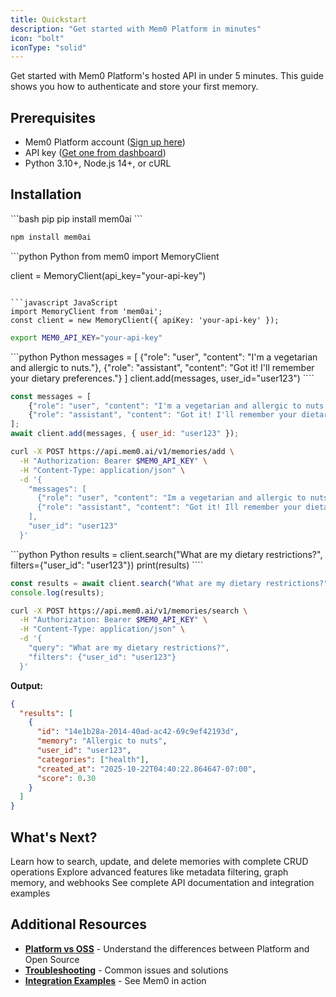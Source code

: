 ```yaml
---
title: Quickstart
description: "Get started with Mem0 Platform in minutes"
icon: "bolt"
iconType: "solid"
---
```


Get started with Mem0 Platform's hosted API in under 5 minutes. This guide shows you how to authenticate and store your first memory.

## Prerequisites

- Mem0 Platform account ([Sign up here](https://app.mem0.ai))
- API key ([Get one from dashboard](https://app.mem0.ai/settings/api-keys))
- Python 3.10+, Node.js 14+, or cURL

## Installation

<Steps>
<Step title="Install SDK">
<CodeGroup>
```bash pip
pip install mem0ai
```

```bash npm
npm install mem0ai
```

</CodeGroup>
</Step>

<Step title="Set your API key">
<CodeGroup>
```python Python
from mem0 import MemoryClient

client = MemoryClient(api_key="your-api-key")
````

```javascript JavaScript
import MemoryClient from 'mem0ai';
const client = new MemoryClient({ apiKey: 'your-api-key' });
````

```bash cURL
export MEM0_API_KEY="your-api-key"
```

</CodeGroup>
</Step>

<Step title="Add a memory">
<CodeGroup>
```python Python
messages = [
    {"role": "user", "content": "I'm a vegetarian and allergic to nuts."},
    {"role": "assistant", "content": "Got it! I'll remember your dietary preferences."}
]
client.add(messages, user_id="user123")
````

```javascript JavaScript
const messages = [
    {"role": "user", "content": "I'm a vegetarian and allergic to nuts."},
    {"role": "assistant", "content": "Got it! I'll remember your dietary preferences."}
];
await client.add(messages, { user_id: "user123" });
````

```bash cURL
curl -X POST https://api.mem0.ai/v1/memories/add \
  -H "Authorization: Bearer $MEM0_API_KEY" \
  -H "Content-Type: application/json" \
  -d '{
    "messages": [
      {"role": "user", "content": "Im a vegetarian and allergic to nuts."},
      {"role": "assistant", "content": "Got it! Ill remember your dietary preferences."}
    ],
    "user_id": "user123"
  }'
```

</CodeGroup>
</Step>

<Step title="Search memories">
<CodeGroup>
```python Python
results = client.search("What are my dietary restrictions?", filters={"user_id": "user123"})
print(results)
````

```javascript JavaScript
const results = await client.search("What are my dietary restrictions?", { filters: { user_id: "user123" } });
console.log(results);
````

```bash cURL
curl -X POST https://api.mem0.ai/v1/memories/search \
  -H "Authorization: Bearer $MEM0_API_KEY" \
  -H "Content-Type: application/json" \
  -d '{
    "query": "What are my dietary restrictions?",
    "filters": {"user_id": "user123"}
  }'
```

</CodeGroup>

**Output:**

```json
{
  "results": [
    {
      "id": "14e1b28a-2014-40ad-ac42-69c9ef42193d",
      "memory": "Allergic to nuts",
      "user_id": "user123",
      "categories": ["health"],
      "created_at": "2025-10-22T04:40:22.864647-07:00",
      "score": 0.30
    }
  ]
}
```

</Step>
</Steps>

## What's Next?

<CardGroup cols={3}>
<Card title="Memory Operations" icon="database" href="/core-concepts/memory-operations/add">
Learn how to search, update, and delete memories with complete CRUD operations
</Card>

<Card title="Platform Features" icon="star" href="/platform/features/platform-overview">
  Explore advanced features like metadata filtering, graph memory, and webhooks
</Card>

<Card title="API Reference" icon="code" href="/api-reference/memory/add-memories">
See complete API documentation and integration examples
</Card>
</CardGroup>

## Additional Resources

- **[Platform vs OSS](/platform/platform-vs-oss)** - Understand the differences between Platform and Open Source
- **[Troubleshooting](/platform/faqs)** - Common issues and solutions
- **[Integration Examples](/cookbooks/companions/quickstart-demo)** - See Mem0 in action
